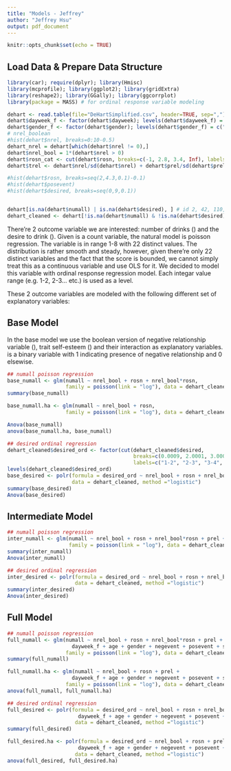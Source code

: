 ```yaml
---
title: "Models - Jeffrey"
author: "Jeffrey Hsu"
output: pdf_document
---
```


```r
knitr::opts_chunk$set(echo = TRUE)
```

## Load Data & Prepare Data Structure


```r
library(car); require(dplyr); library(Hmisc) 
library(mcprofile); library(ggplot2); library(gridExtra) 
library(reshape2); library(GGally); library(ggcorrplot)
library(package = MASS) # for ordinal response variable modeling

dehart <- read.table(file="DeHartSimplified.csv", header=TRUE, sep=",")
dehart$dayweek_f <- factor(dehart$dayweek); levels(dehart$dayweek_f) = c("mon","tue","wed","thu","fri","sat","sun")
dehart$gender_f <- factor(dehart$gender); levels(dehart$gender_f) = c("male","female")
# nrel_boolean
#hist(dehart$nrel, breaks=0:10-0.5)
dehart_nrel = dehart[which(dehart$nrel != 0),]
dehart$nrel_bool = 1*(dehart$nrel > 0)
dehart$rosn_cat <- cut(dehart$rosn, breaks=c(-1, 2.8, 3.4, Inf), labels = c("low", "mid", "high"))
dehart$trel <- dehart$nrel/sd(dehart$nrel) + dehart$prel/sd(dehart$prel)

#hist(dehart$rosn, breaks=seq(2,4.3,0.1)-0.1)
#hist(dehart$posevent)
#hist(dehart$desired, breaks=seq(0,9,0.1))


dehart[is.na(dehart$numall) | is.na(dehart$desired), ] # id 2, 42, 110, 116, dayweek 7, 7, 1, 3
dehart_cleaned <- dehart[!is.na(dehart$numall) & !is.na(dehart$desired),]
```

There're 2 outcome variable we are interested: number of drinks (\textbf{numall}) and the desire to drink (\textbf{desired}). Given \textbf{numall} is a count variable, the natural model is poisson regression. The \textbf{desired} variable is in range 1-8 with 22 distinct values. The distribution is rather smooth and steady, however, given there're only 22 distinct variables and the fact that the score is bounded, we cannot simply treat this as a continuous variable and use OLS for it. We decided to model this variable with ordinal response regression model. Each integar value range (e.g. 1-2, 2-3... etc.) is used as a level. 

These 2 outcome variables are modeled with the following different set of explanatory variables:

## Base Model

In the base model we use the boolean version of negative relationship variable (\textbf{nrel_bool}), trait self-esteem (\textbf{rosn}) and their interaction as explanatory variables. \textbf{nrel_bool} is a binary variable with 1 indicating presence of negative relationship and 0 elsewise.

```r
## numall poisson regression
base_numall <- glm(numall ~ nrel_bool + rosn + nrel_bool*rosn, 
                   family = poisson(link = "log"), data = dehart_cleaned)
summary(base_numall)

base_numall.ha <- glm(numall ~ nrel_bool + rosn, 
                   family = poisson(link = "log"), data = dehart_cleaned)

Anova(base_numall)
anova(base_numall.ha, base_numall)

## desired ordinal regression
dehart_cleaned$desired_ord <- factor(cut(dehart_cleaned$desired, 
                                         breaks=c(0.0009, 2.0001, 3.0001, 4.0001, 5.0001, 6.0001, 7.0001, 8.0001),
                                         labels=c("1-2", "2-3", "3-4", "4-5", "5-6", "6-7", "7-8")))
levels(dehart_cleaned$desired_ord)
base_desired <- polr(formula = desired_ord ~ nrel_bool + rosn + nrel_bool*rosn, 
                     data = dehart_cleaned, method ="logistic")
summary(base_desired)
Anova(base_desired)
```

## Intermediate Model

```r
## numall poisson regression
inter_numall <- glm(numall ~ nrel_bool + rosn + nrel_bool*rosn + prel + prel*rosn + dayweek_f,
                    family = poisson(link = "log"), data = dehart_cleaned)
summary(inter_numall)
Anova(inter_numall)

## desired ordinal regression
inter_desired <- polr(formula = desired_ord ~ nrel_bool + rosn + nrel_bool*rosn + prel + prel*rosn + dayweek_f, 
                      data = dehart_cleaned, method ="logistic")
summary(inter_desired)
Anova(inter_desired)
```


## Full Model

```r
## numall poisson regression
full_numall <- glm(numall ~ nrel_bool + rosn + nrel_bool*rosn + prel + prel*rosn +
                     dayweek_f + age + gender + negevent + posevent + state,
                   family = poisson(link = "log"), data = dehart_cleaned)
summary(full_numall)

full_numall.ha <- glm(numall ~ nrel_bool + rosn + prel +
                     dayweek_f + age + gender + negevent + posevent + state,
                   family = poisson(link = "log"), data = dehart_cleaned)
anova(full_numall, full_numall.ha)

## desired ordinal regression
full_desired <- polr(formula = desired_ord ~ nrel_bool + rosn + nrel_bool*rosn + prel + prel*rosn +
                       dayweek_f + age + gender + negevent + posevent + state, 
                      data = dehart_cleaned, method ="logistic")
summary(full_desired)

full_desired.ha <- polr(formula = desired_ord ~ nrel_bool + rosn + prel +
                       dayweek_f + age + gender + negevent + posevent + state, 
                      data = dehart_cleaned, method ="logistic")
anova(full_desired, full_desired.ha)
```